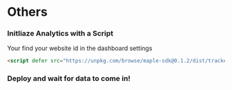 # Others

<Steps>

### Initliaze Analytics with a Script

<Callout type='info'>Your find your website id in the dashboard settings</Callout>

```html
<script defer src="https://unpkg.com/browse/maple-sdk@0.1.2/dist/tracker.js" data-websiteId="yourWebsiteID"></script>
```

### Deploy and wait for data to come in!

</Steps>
